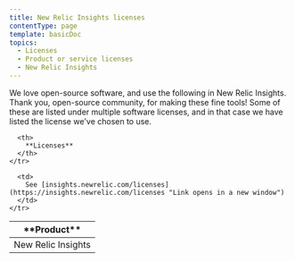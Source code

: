 ```yaml
---
title: New Relic Insights licenses
contentType: page
template: basicDoc
topics:
  - Licenses
  - Product or service licenses
  - New Relic Insights
---
```


We love open-source software, and use the following in New Relic Insights. Thank you, open-source community, for making these fine tools! Some of these are listed under multiple software licenses, and in that case we have listed the license we've chosen to use.

<Table>
  <thead>
    <tr>
      <th width={200}>
        **Product**
      </th>

      <th>
        **Licenses**
      </th>
    </tr>
  </thead>

  <tbody>
    <tr>
      <td>
        New Relic Insights
      </td>

      <td>
        See [insights.newrelic.com/licenses](https://insights.newrelic.com/licenses "Link opens in a new window")
      </td>
    </tr>
  </tbody>
</Table>
